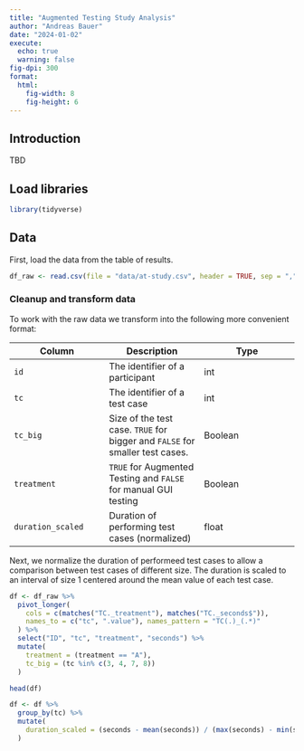 ```yaml
---
title: "Augmented Testing Study Analysis"
author: "Andreas Bauer"
date: "2024-01-02"
execute:
  echo: true
  warning: false
fig-dpi: 300
format:
  html:
    fig-width: 8
    fig-height: 6
---
```


## Introduction

TBD

## Load libraries

```r
library(tidyverse)
```

## Data

First, load the data from the table of results.

```r
df_raw <- read.csv(file = "data/at-study.csv", header = TRUE, sep = ",", fileEncoding = "UTF-8-BOM")
```

### Cleanup and transform data

To work with the raw data we transform into the following more convenient format:

| Column | Description | Type |
|---|---|---|
| `id` | The identifier of a participant | int |
| `tc` | The identifier of a test case | int |
| `tc_big` | Size of the test case.  `TRUE` for bigger and `FALSE` for smaller test cases. | Boolean |
| `treatment` | `TRUE` for Augmented Testing and `FALSE` for manual GUI testing | Boolean |
| `duration_scaled` | Duration of performing test cases (normalized) | float |

Next, we normalize the duration of performeed test cases to allow a comparison between test cases of different size.
The duration is scaled to an interval of size 1 centered around the mean value of each test case.

```r
df <- df_raw %>%
  pivot_longer(
    cols = c(matches("TC._treatment"), matches("TC._seconds$")),
    names_to = c("tc", ".value"), names_pattern = "TC(.)_(.*)"
  ) %>%
  select("ID", "tc", "treatment", "seconds") %>%
  mutate(
    treatment = (treatment == "A"),
    tc_big = (tc %in% c(3, 4, 7, 8))
  )

head(df)
```

```r
df <- df %>%
  group_by(tc) %>%
  mutate(
    duration_scaled = (seconds - mean(seconds)) / (max(seconds) - min(seconds))
  )
```


